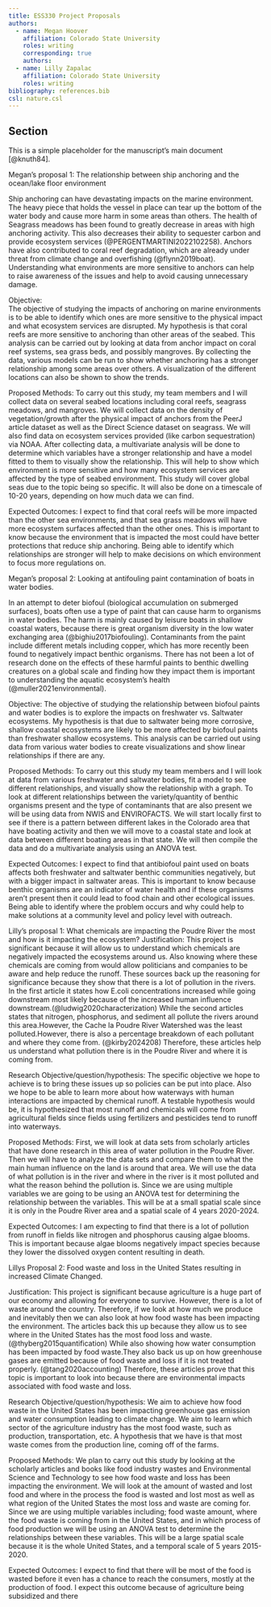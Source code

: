 ```yaml
---
title: ESS330 Project Proposals
authors:
  - name: Megan Hoover
    affiliation: Colorado State University
    roles: writing
    corresponding: true
    authors:
  - name: Lilly Zapalac
    affiliation: Colorado State University
    roles: writing
bibliography: references.bib
csl: nature.csl
---
```


## Section
This is a simple placeholder for the manuscript's main document [@knuth84].

Megan’s proposal 1: The relationship between ship anchoring and the ocean/lake floor environment 

Ship anchoring can have devastating impacts on the marine environment. The heavy piece that holds the vessel in place can tear up the bottom of the water body and cause more harm in some areas than others. The health of Seagrass meadows has been found to greatly decrease in areas with high anchoring activity. This also decreases their ability to sequester carbon and provide ecosystem services (@PERGENTMARTINI2022102258). Anchors have also contributed to coral reef degradation, which are already under threat from climate change and overfishing (@flynn2019boat). Understanding what environments are more sensitive to anchors can help to raise awareness of the issues and help to avoid causing unnecessary damage. 

Objective:  
The objective of studying the impacts of anchoring on marine environments is to be able to identify which ones are more sensitive to the physical impact and what ecosystem services are disrupted. My hypothesis is that coral reefs are more sensitive to anchoring than other areas of the seabed. This analysis can be carried out by looking at data from anchor impact on coral reef systems, sea grass beds, and possibly mangroves. By collecting the data, various models can be run to show whether anchoring has a stronger relationship among some areas over others. A visualization of the different locations can also be shown to show the trends. 

 

Proposed Methods: 
To carry out this study, my team members and I will collect data on several seabed locations including coral reefs, seagrass meadows, and mangroves. We will collect data on the density of vegetation/growth after the physical impact of anchors from the PeerJ article dataset as well as the Direct Science dataset on seagrass.  We will also find data on ecosystem services provided (like carbon sequestration) via NOAA. After collecting data, a multivariate analysis will be done to determine which variables have a stronger relationship and have a model fitted to them to visually show the relationship. This will help to show which environment is more sensitive and how many ecosystem services are affected by the type of seabed environment. This study will cover global seas due to the topic being so specific. It will also be done on a timescale of 10-20 years, depending on how much data we can find. 

Expected Outcomes: 
 I expect to find that coral reefs will be more impacted than the other sea environments, and that sea grass meadows will have more ecosystem surfaces affected than the other ones. This is important to know because the environment that is impacted the most could have better protections that reduce ship anchoring. Being able to identify which relationships are stronger will help to make decisions on which environment to focus more regulations on. 
 
 
 
 Megan’s proposal 2: Looking at antifouling paint contamination of boats in water bodies. 

In an attempt to deter biofoul (biological accumulation on submerged surfaces), boats often use a type of paint that can cause harm to organisms in water bodies. The harm is mainly caused by leisure boats in shallow coastal waters, because there is great organism diversity in the low water exchanging area (@bighiu2017biofouling). Contaminants from the paint include different metals including copper, which has more recently been found to negatively impact benthic organisms. There has not been a lot of research done on the effects of these harmful paints to benthic dwelling creatures on a global scale and finding how they impact them is important to understanding the aquatic ecosystem's health (@muller2021environmental). 

Objective:
The objective of studying the relationship between biofoul paints and water bodies is to explore the impacts on freshwater vs. Saltwater ecosystems. My hypothesis is that due to saltwater being more corrosive, shallow coastal ecosystems are likely to be more affected by biofoul paints than freshwater shallow ecosystems. This analysis can be carried out using data from various water bodies to create visualizations and show linear relationships if there are any. 

Proposed Methods:
To carry out this study my team members and I will look at data from various freshwater and saltwater bodies, fit a model to see different relationships, and visually show the relationship with a graph. To look at different relationships between the variety/quantity of benthic organisms present and the type of contaminants that are also present we will be using data from NWIS and ENVIROFACTS. We will start locally first to see if there is a pattern between different lakes in the Colorado area that have boating activity and then we will move to a coastal state and look at data between different boating areas in that state. We will then compile the data and do a multivariate analysis using an ANOVA test. 

Expected Outcomes:
I expect to find that antibiofoul paint used on boats affects both freshwater and saltwater benthic communities negatively, but with a bigger impact in saltwater areas. This is important to know because benthic organisms are an indicator of water health and if these organisms aren’t present then it could lead to food chain and other ecological issues. Being able to identify where the problem occurs and why could help to make solutions at a community level and policy level with outreach. 


Lilly’s proposal 1: What chemicals are impacting the Poudre River the most and how is it impacting the ecosystem?
Justification: This project is significant because it will allow us to understand which chemicals are negatively impacted the ecosystems around us. Also knowing where these chemicals are coming from would allow politicians and companies to be aware and help reduce the runoff. These sources back up the reasoning for significance because they show that there is a lot of pollution in the rivers. In the first article it states how E.coli concentrations increased while going downstream most likely because of the increased human influence downstream.(@ludwig2020characterization) While the second articles states that nitrogen, phosphorus, and sediment all pollute the rivers around this area.However, the Cache la Poudre River Watershed was the least polluted.However, there is also a percentage breakdown of each pollutant and where they come from. (@kirby2024208) Therefore, these articles help us understand what pollution there is in the Poudre River and where it is coming from.



Research Objective/question/hypothesis: The specific objective we hope to achieve is to bring these issues up so policies can be put into place. Also we hope to be able to learn more about how waterways with human interactions are impacted by chemical runoff. A testable hypothesis would be, it is hypothesized that most runoff and chemicals will come from agricultural fields since fields using fertilizers and pesticides tend to runoff into waterways.

Proposed Methods: First, we will look at data sets from scholarly articles that have done research in this area of water pollution in the Poudre River. Then we will have to analyze the data sets and compare them to what the main human influence on the land is around that area. We will use the data of what pollution is in the river and where in the river is it most polluted and what the reason behind the pollution is. Since we are using multiple variables we are going to be using an ANOVA test for determining the relationship between the variables. This will be at a small spatial scale since it is only in the Poudre River area and a spatial scale of 4 years 2020-2024. 


Expected Outcomes: I am expecting to find that there is a lot of pollution from runoff in fields like nitrogen and phosphorus causing algae blooms. This is important because algae blooms negatively impact species because they lower the dissolved oxygen content resulting in death.



Lillys Proposal 2: Food waste and loss in the United States resulting in increased Climate Changed.

Justification: This project is significant because agriculture is a huge part of our economy and allowing for everyone to survive. However, there is a lot of waste around the country. Therefore, if we look at how much we produce and inevitably then we can also look at how food waste has been impacting the environment. The articles back this up because they allow us to see where in the United States has the most food loss and waste. (@thyberg2015quantification) While also showing how water consumption has been impacted by food waste.They also back us up on how greenhouse gases are emitted because of food waste and loss if it is not treated properly. (@tang2020accounting) Therefore, these articles prove that this topic is important to look into because there are environmental impacts associated with food waste and loss.



Research Objective/question/hypothesis: We aim to achieve how food waste in the United States has been impacting greenhouse gas emission and water consumption leading to climate change. We aim to learn which sector of the agriculture industry has the most food waste, such as production, transportation, etc. A hypothesis that we have is that most waste comes from the production line, coming off of the farms. 

Proposed Methods: We plan to carry out this study by looking at the scholarly articles and books like food industry wastes and Environmental Science and Technology to see how food waste and loss has been impacting the environment. We will look at the amount of wasted and lost food and where in the process the food is wasted and lost most as well as what region of the United States the most loss and waste are coming for. Since we are using multiple variables including; food waste amount, where the food waste is coming from in the United States, and in which process of food production  we will be using an ANOVA test to determine the relationships between these variables. This will be a large spatial scale because it is the whole United States, and a temporal scale of 5 years 2015-2020. 

Expected Outcomes: I expect to find that there will be most of the food is wasted before it even has a chance to reach the consumers, mostly at the production of food. I expect this outcome because of agriculture being subsidized and there 

